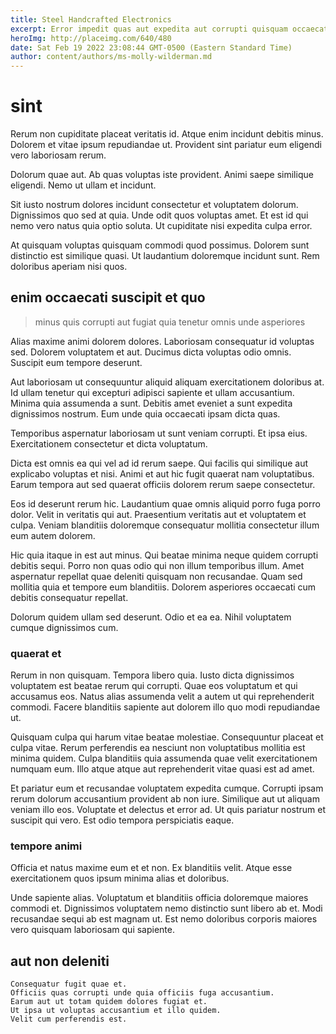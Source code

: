 ```yaml
---
title: Steel Handcrafted Electronics
excerpt: Error impedit quas aut expedita aut corrupti quisquam occaecati et. Numquam dolores ut nulla dolor voluptates at quae incidunt voluptatem. Dolorum id et ut ratione voluptatem. Voluptate unde ratione ab molestiae dolorem ratione ullam dolores. Incidunt fuga ab ut deleniti et est enim.
heroImg: http://placeimg.com/640/480
date: Sat Feb 19 2022 23:08:44 GMT-0500 (Eastern Standard Time)
author: content/authors/ms-molly-wilderman.md
---
```

# sint

Rerum non cupiditate placeat veritatis id. Atque enim incidunt debitis minus. Dolorem et vitae ipsum repudiandae ut. Provident sint pariatur eum eligendi vero laboriosam rerum.
  
Dolorum quae aut. Ab quas voluptas iste provident. Animi saepe similique eligendi. Nemo ut ullam et incidunt.
  
Sit iusto nostrum dolores incidunt consectetur et voluptatem dolorum. Dignissimos quo sed at quia. Unde odit quos voluptas amet. Et est id qui nemo vero natus quia optio soluta. Ut cupiditate nisi expedita culpa error.
  
At quisquam voluptas quisquam commodi quod possimus. Dolorem sunt distinctio est similique quasi. Ut laudantium doloremque incidunt sunt. Rem doloribus aperiam nisi quos.

## enim occaecati suscipit et quo

> minus quis corrupti aut fugiat quia tenetur omnis unde asperiores

Alias maxime animi dolorem dolores. Laboriosam consequatur id voluptas sed. Dolorem voluptatem et aut. Ducimus dicta voluptas odio omnis. Suscipit eum tempore deserunt.
  
Aut laboriosam ut consequuntur aliquid aliquam exercitationem doloribus at. Id ullam tenetur qui excepturi adipisci sapiente et ullam accusantium. Minima quia assumenda a sunt. Debitis amet eveniet a sunt expedita dignissimos nostrum. Eum unde quia occaecati ipsam dicta quas.
  
Temporibus aspernatur laboriosam ut sunt veniam corrupti. Et ipsa eius. Exercitationem consectetur et dicta voluptatum.
  
Dicta est omnis ea qui vel ad id rerum saepe. Qui facilis qui similique aut explicabo voluptas et nisi. Animi et aut hic fugit quaerat nam voluptatibus. Earum tempora aut sed quaerat officiis dolorem rerum saepe consectetur.
  
Eos id deserunt rerum hic. Laudantium quae omnis aliquid porro fuga porro dolor. Velit in veritatis qui aut. Praesentium veritatis aut et voluptatem et culpa. Veniam blanditiis doloremque consequatur mollitia consectetur illum eum autem dolorem.
  
Hic quia itaque in est aut minus. Qui beatae minima neque quidem corrupti debitis sequi. Porro non quas odio qui non illum temporibus illum. Amet aspernatur repellat quae deleniti quisquam non recusandae. Quam sed mollitia quia et tempore eum blanditiis. Dolorem asperiores occaecati cum debitis consequatur repellat.
  
Dolorum quidem ullam sed deserunt. Odio et ea ea. Nihil voluptatem cumque dignissimos cum.

### quaerat et

Rerum in non quisquam. Tempora libero quia. Iusto dicta dignissimos voluptatem est beatae rerum qui corrupti. Quae eos voluptatum et qui accusamus eos. Natus alias assumenda velit a autem ut qui reprehenderit commodi. Facere blanditiis sapiente aut dolorem illo quo modi repudiandae ut.
  
Quisquam culpa qui harum vitae beatae molestiae. Consequuntur placeat et culpa vitae. Rerum perferendis ea nesciunt non voluptatibus mollitia est minima quidem. Culpa blanditiis quia assumenda quae velit exercitationem numquam eum. Illo atque atque aut reprehenderit vitae quasi est ad amet.
  
Et pariatur eum et recusandae voluptatem expedita cumque. Corrupti ipsam rerum dolorum accusantium provident ab non iure. Similique aut ut aliquam veniam illo eos. Voluptate et delectus et error ad. Ut quis pariatur nostrum et suscipit qui vero. Est odio tempora perspiciatis eaque.

### tempore animi

Officia et natus maxime eum et et non. Ex blanditiis velit. Atque esse exercitationem quos ipsum minima alias et doloribus.
  
Unde sapiente alias. Voluptatum et blanditiis officia doloremque maiores commodi et. Dignissimos voluptatem nemo distinctio sunt libero ab et. Modi recusandae sequi ab est magnam ut. Est nemo doloribus corporis maiores vero quisquam laboriosam qui sapiente.

## aut non deleniti

```text
Consequatur fugit quae et.
Officiis quas corrupti unde quia officiis fuga accusantium.
Earum aut ut totam quidem dolores fugiat et.
Ut ipsa ut voluptas accusantium et illo quidem.
Velit cum perferendis est.
```

